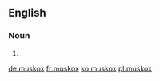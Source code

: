 ==English==

===Noun===
{{en-noun|muskoxen}}

# {{alternative spelling of|musk ox}}

[[de:muskox]]
[[fr:muskox]]
[[ko:muskox]]
[[pl:muskox]]